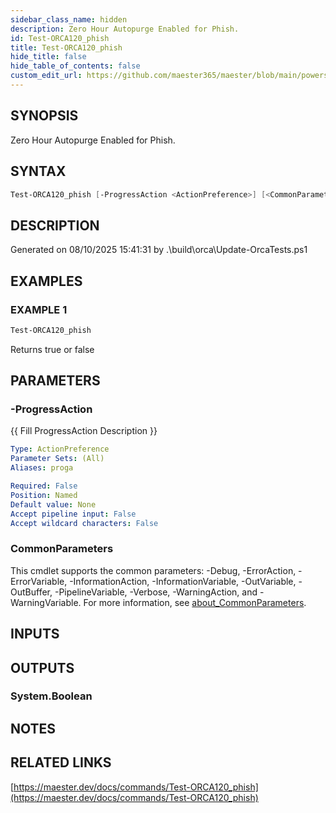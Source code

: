 ```yaml
---
sidebar_class_name: hidden
description: Zero Hour Autopurge Enabled for Phish.
id: Test-ORCA120_phish
title: Test-ORCA120_phish
hide_title: false
hide_table_of_contents: false
custom_edit_url: https://github.com/maester365/maester/blob/main/powershell/public/Test-ORCA120_phish.ps1
---
```


## SYNOPSIS

Zero Hour Autopurge Enabled for Phish.

## SYNTAX

```powershell
Test-ORCA120_phish [-ProgressAction <ActionPreference>] [<CommonParameters>]
```

## DESCRIPTION

Generated on 08/10/2025 15:41:31 by .\build\orca\Update-OrcaTests.ps1

## EXAMPLES

### EXAMPLE 1

```powershell
Test-ORCA120_phish
```

Returns true or false

## PARAMETERS

### -ProgressAction

\{\{ Fill ProgressAction Description \}\}

```yaml
Type: ActionPreference
Parameter Sets: (All)
Aliases: proga

Required: False
Position: Named
Default value: None
Accept pipeline input: False
Accept wildcard characters: False
```

### CommonParameters

This cmdlet supports the common parameters: -Debug, -ErrorAction, -ErrorVariable, -InformationAction, -InformationVariable, -OutVariable, -OutBuffer, -PipelineVariable, -Verbose, -WarningAction, and -WarningVariable. For more information, see [about_CommonParameters](http://go.microsoft.com/fwlink/?LinkID=113216).

## INPUTS

## OUTPUTS

### System.Boolean

## NOTES

## RELATED LINKS

[https://maester.dev/docs/commands/Test-ORCA120_phish](https://maester.dev/docs/commands/Test-ORCA120_phish)
